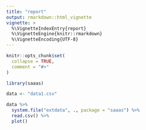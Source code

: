 ```yaml
---
title: "report"
output: rmarkdown::html_vignette
vignette: >
  %\VignetteIndexEntry{report}
  %\VignetteEngine{knitr::rmarkdown}
  %\VignetteEncoding{UTF-8}
---
```


```r
knitr::opts_chunk$set(
  collapse = TRUE,
  comment = "#>"
)
```

```r
library(saaas)
```

```r
data <- "data1.csv"

data %>%
  system.file("extdata", ., package = "saaas") %>%
  read.csv() %>%
  plot()
```
